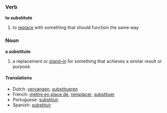 ===Verb===
'''to substitute'''

# to [[replace]] with something that should function the same way

===Noun===
'''a substitute'''

# a replacement or [[stand-in]] for something that achieves a similar result or purpose.

====Translations====
*Dutch: [[vervangen]], [[substitueren]]
*French: [[mettre en place de]], [[remplacer]], [[substituer]]
*Portuguese: [[substituir]]
*Spanish: [[substituir]]